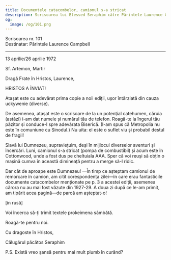 ```yaml
---
title: Documentele catacombelor, camionul s-a stricat
description: Scrisoarea lui Blessed Seraphim către Părintele Laurence Campbell.
og:
  image: /og/101.png
---
```


<div style={{textAlign:'right', fontFamily:'monospace'}}>Scrisoarea nr. 101</div>
<div style={{textAlign:'left', fontFamily:'monospace'}}>Destinatar: Părintele Laurence Campbell</div>

---

13 aprilie/26 aprilie 1972

Sf. Artemon, Martir

Dragă Frate în Hristos, Laurence,

HRISTOS A ÎNVIAT!

Atașat este cu adevărat prima copie a noii ediții, ușor întârziată din cauza uckywenie (diverse).

De asemenea, atașat este o scrisoare de la un potențial catehumen, căruia (astăzi) i-am dat numele și numărul tău de telefon. Roagă-te la îngerul tău păzitor și conduce-l spre adevărata Biserică. (I-am spus că Metropolia nu este în comuniune cu Sinodul.) Nu uita: el este o suflet viu și probabil destul de fragil!

Slavă lui Dumnezeu, supraviețuim, deși în mijlocul diverselor aventuri și încercări. Luni, camionul s-a stricat (pompa de combustibil) și acum este în Cottonwood, unde a fost dus pe cheltuiala AAA. Sper că voi reuși să obțin o mașină cumva în această dimineață pentru a merge să-l ridic.

Dar cât de aproape este Dumnezeu! —În timp ce așteptam camionul de remorcare în camion, am citit corespondența zilei—în care erau fantasticile documente catacombelor menționate pe p. 3 a acestei ediții, asemenea cărora nu au mai fost văzute din 1927-29. A doua zi după ce le-am primit, am tipărit acea pagină—de parcă am așteptat-o!

[in rusă]

Voi încerca să-ți trimit textele prokeimena sâmbătă.

Roagă-te pentru noi.

Cu dragoste în Hristos,

Călugărul păcătos Seraphim

P.S. Există vreo șansă pentru mai mult plumb în curând?
